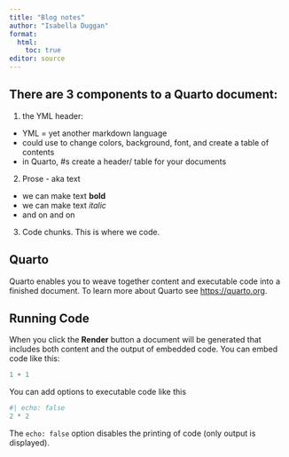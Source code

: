 ```yaml
---
title: "Blog notes"
author: "Isabella Duggan"
format:
  html:
    toc: true
editor: source
---
```


## There are 3 components to a Quarto document:

1. the YML header:
  * YML = yet another markdown language
  * could use to change colors, background, font, and create a table of contents
  * in Quarto, #s create a header/ table for your documents
2. Prose - aka text
  * we can make text **bold**
  * we can make text *italic*
  * and on and on
3. Code chunks. This is where we code.
  
## Quarto

Quarto enables you to weave together content and executable code into a finished document. To learn more about Quarto see <https://quarto.org>.

## Running Code

When you click the **Render** button a document will be generated that includes both content and the output of embedded code. You can embed code like this:

```r
1 + 1
```

You can add options to executable code like this

```r
#| echo: false
2 * 2
```

The `echo: false` option disables the printing of code (only output is displayed).
